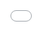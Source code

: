 ```yaml
---
title: Dynamic lot-size model
author: Kaiwen Teoh
date: '2018-08-14'
slug: ww
categories:
  - HTML
  - CSS
  - JS
tags: []
---
```



<iframe src="Home.html" style="position:fixed; top:0px; left:0px; bottom:0px; right:0px; width:100%; height:100%; border:none; margin:0; padding:0; overflow:hidden; z-index:999999;">

  <p>Your browser does not support iframes.</p> 

</iframe>